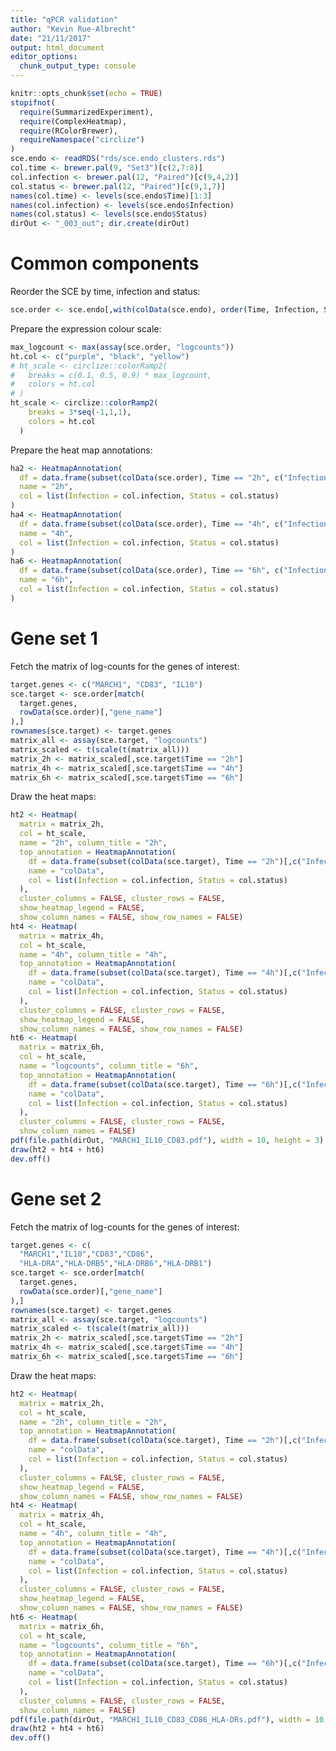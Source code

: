 ```yaml
---
title: "qPCR validation"
author: "Kevin Rue-Albrecht"
date: "21/11/2017"
output: html_document
editor_options: 
  chunk_output_type: console
---
```


```r
knitr::opts_chunk$set(echo = TRUE)
stopifnot(
  require(SummarizedExperiment),
  require(ComplexHeatmap),
  require(RColorBrewer),
  requireNamespace("circlize")
)
sce.endo <- readRDS("rds/sce.endo_clusters.rds")
col.time <- brewer.pal(9, "Set3")[c(2,7:8)]
col.infection <- brewer.pal(12, "Paired")[c(9,4,2)]
col.status <- brewer.pal(12, "Paired")[c(9,1,7)]
names(col.time) <- levels(sce.endo$Time)[1:3]
names(col.infection) <- levels(sce.endo$Infection)
names(col.status) <- levels(sce.endo$Status)
dirOut <- "_003_out"; dir.create(dirOut)
```

# Common components

Reorder the SCE by time, infection and status:

```r
sce.order <- sce.endo[,with(colData(sce.endo), order(Time, Infection, Status))]
```

Prepare the expression colour scale:

```r
max_logcount <- max(assay(sce.order, "logcounts"))
ht.col <- c("purple", "black", "yellow")
# ht_scale <- circlize::colorRamp2(
#   breaks = c(0.1, 0.5, 0.9) * max_logcount,
#   colors = ht.col
# )
ht_scale <- circlize::colorRamp2(
    breaks = 3*seq(-1,1,1),
    colors = ht.col
  )
```

Prepare the heat map annotations:

```r
ha2 <- HeatmapAnnotation(
  df = data.frame(subset(colData(sce.order), Time == "2h", c("Infection","Status"))),
  name = "2h",
  col = list(Infection = col.infection, Status = col.status)
)
ha4 <- HeatmapAnnotation(
  df = data.frame(subset(colData(sce.order), Time == "4h", c("Infection","Status"))),
  name = "4h",
  col = list(Infection = col.infection, Status = col.status)
)
ha6 <- HeatmapAnnotation(
  df = data.frame(subset(colData(sce.order), Time == "6h", c("Infection","Status"))),
  name = "6h",
  col = list(Infection = col.infection, Status = col.status)
)
```

# Gene set 1

Fetch the matrix of log-counts for the genes of interest:

```r
target.genes <- c("MARCH1", "CD83", "IL10")
sce.target <- sce.order[match(
  target.genes,
  rowData(sce.order)[,"gene_name"]
),]
rownames(sce.target) <- target.genes
matrix_all <- assay(sce.target, "logcounts")
matrix_scaled <- t(scale(t(matrix_all)))
matrix_2h <- matrix_scaled[,sce.target$Time == "2h"]
matrix_4h <- matrix_scaled[,sce.target$Time == "4h"]
matrix_6h <- matrix_scaled[,sce.target$Time == "6h"]
```

Draw the heat maps:

```r
ht2 <- Heatmap(
  matrix = matrix_2h,
  col = ht_scale,
  name = "2h", column_title = "2h",
  top_annotation = HeatmapAnnotation(
    df = data.frame(subset(colData(sce.target), Time == "2h")[,c("Infection","Status")]),
    name = "colData",
    col = list(Infection = col.infection, Status = col.status)
  ),
  cluster_columns = FALSE, cluster_rows = FALSE,
  show_heatmap_legend = FALSE,
  show_column_names = FALSE, show_row_names = FALSE)
ht4 <- Heatmap(
  matrix = matrix_4h,
  col = ht_scale,
  name = "4h", column_title = "4h",
  top_annotation = HeatmapAnnotation(
    df = data.frame(subset(colData(sce.target), Time == "4h")[,c("Infection","Status")]),
    name = "colData",
    col = list(Infection = col.infection, Status = col.status)
  ),
  cluster_columns = FALSE, cluster_rows = FALSE,
  show_heatmap_legend = FALSE,
  show_column_names = FALSE, show_row_names = FALSE)
ht6 <- Heatmap(
  matrix = matrix_6h,
  col = ht_scale,
  name = "logcounts", column_title = "6h",
  top_annotation = HeatmapAnnotation(
    df = data.frame(subset(colData(sce.target), Time == "6h")[,c("Infection","Status")]),
    name = "colData",
    col = list(Infection = col.infection, Status = col.status)
  ),
  cluster_columns = FALSE, cluster_rows = FALSE,
  show_column_names = FALSE)
pdf(file.path(dirOut, "MARCH1_IL10_CD83.pdf"), width = 10, height = 3)
draw(ht2 + ht4 + ht6)
dev.off()
```

# Gene set 2

Fetch the matrix of log-counts for the genes of interest:

```r
target.genes <- c(
  "MARCH1","IL10","CD83","CD86",
  "HLA-DRA","HLA-DRB5","HLA-DRB6","HLA-DRB1")
sce.target <- sce.order[match(
  target.genes,
  rowData(sce.order)[,"gene_name"]
),]
rownames(sce.target) <- target.genes
matrix_all <- assay(sce.target, "logcounts")
matrix_scaled <- t(scale(t(matrix_all)))
matrix_2h <- matrix_scaled[,sce.target$Time == "2h"]
matrix_4h <- matrix_scaled[,sce.target$Time == "4h"]
matrix_6h <- matrix_scaled[,sce.target$Time == "6h"]
```

Draw the heat maps:

```r
ht2 <- Heatmap(
  matrix = matrix_2h,
  col = ht_scale,
  name = "2h", column_title = "2h",
  top_annotation = HeatmapAnnotation(
    df = data.frame(subset(colData(sce.target), Time == "2h")[,c("Infection","Status")]),
    name = "colData",
    col = list(Infection = col.infection, Status = col.status)
  ),
  cluster_columns = FALSE, cluster_rows = FALSE,
  show_heatmap_legend = FALSE,
  show_column_names = FALSE, show_row_names = FALSE)
ht4 <- Heatmap(
  matrix = matrix_4h,
  col = ht_scale,
  name = "4h", column_title = "4h",
  top_annotation = HeatmapAnnotation(
    df = data.frame(subset(colData(sce.target), Time == "4h")[,c("Infection","Status")]),
    name = "colData",
    col = list(Infection = col.infection, Status = col.status)
  ),
  cluster_columns = FALSE, cluster_rows = FALSE,
  show_heatmap_legend = FALSE,
  show_column_names = FALSE, show_row_names = FALSE)
ht6 <- Heatmap(
  matrix = matrix_6h,
  col = ht_scale,
  name = "logcounts", column_title = "6h",
  top_annotation = HeatmapAnnotation(
    df = data.frame(subset(colData(sce.target), Time == "6h")[,c("Infection","Status")]),
    name = "colData",
    col = list(Infection = col.infection, Status = col.status)
  ),
  cluster_columns = FALSE, cluster_rows = FALSE,
  show_column_names = FALSE)
pdf(file.path(dirOut, "MARCH1_IL10_CD83_CD86_HLA-DRs.pdf"), width = 10, height = 3)
draw(ht2 + ht4 + ht6)
dev.off()
```

